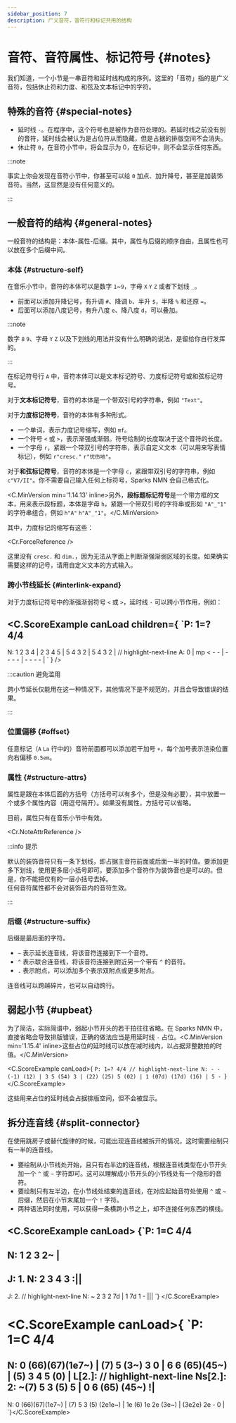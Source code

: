 ```yaml
---
sidebar_position: 7
description: 广义音符，音符行和标记共用的结构
---
```


# 音符、音符属性、标记符号 {#notes}

我们知道，一个小节是一串音符和延时线构成的序列。这里的「音符」指的是广义音符，包括休止符和力度、和弦及文本标记中的字符。

## 特殊的音符 {#special-notes}

- 延时线 `-`。在程序中，这个符号也是被作为音符处理的。若延时线之前没有别的音符，延时线会被认为是占位符从而隐藏，但是占据的排版空间不会消失。
- 休止符 `0`，在音符小节中，将会显示为 0，在标记中，则不会显示任何东西。

:::note

事实上你会发现在音符小节中，你甚至可以给 `0` 加点、加升降号，甚至是加装饰音符。当然，这显然是没有任何意义的。

:::

## 一般音符的结构 {#general-notes}

一般音符的结构是：本体-属性-后缀。其中，属性与后缀的顺序自由，且属性也可以放在多个后缀中间。

### 本体 {#structure-self}

在音乐小节中，音符的本体可以是数字 `1`~`9`，字母 `X` `Y` `Z` 或者下划线 `_`。

- 前面可以添加升降记号，有升调 `#`、降调 `b`、半升 `$`，半降 `%` 和还原 `=`。
- 后面可以添加八度记号，有升八度 `e`、降八度 `d`，可以叠加。

:::note

数字 `8` `9`、字母 `Y` `Z` 以及下划线的用法并没有什么明确的说法，是留给你自行发挥的。

:::

在标记符号行 `A` 中，音符本体可以是文本标记符号、力度标记符号或和弦标记符号。

对于**文本标记符号**，音符的本体是一个带双引号的字符串，例如 `"Text"`。

对于**力度标记符号**，音符的本体有多种形式。

- 一个单词，表示力度记号缩写，例如 `mf`。
- 一个符号 `<` 或 `>`，表示渐强或渐弱。符号绘制的长度取决于这个音符的长度。
- 一个字母 `r`，紧跟一个带双引号的字符串，表示自定义文本（可以用来写表情标记），例如 `r"cresc."` `r"忧伤地"`。

对于**和弦标记符号**，音符的本体是一个字母 `c`，紧跟带双引号的字符串，例如 `c"V7/II"`。你不需要自己输入任何上标符号，Sparks NMN 会自己格式化。

&#xFEFF;<C.MinVersion min='1.14.13' inline>另外，**段标题标记符号**是一个带方框的文本，用来表示段标题，本体是字母 `h`，紧跟一个带双引号的字符串或形如 `"A"_"1"` 的字符串组合，例如 `h"A"` `h"A"_"1"`。</C.MinVersion>

其中，力度标记的缩写有这些：

<Cr.ForceReference />

这里没有 `cresc.` 和 `dim.`，因为无法从字面上判断渐强渐弱区域的长度。如果确实需要这样的记号，请用自定义文本的方式输入。

### 跨小节线延长 {#interlink-expand}

对于力度标记符号中的渐强渐弱符号 `<` 或 `>`，延时线 `-` 可以跨小节作用，例如：

<C.ScoreExample canLoad children={
`P: 1=? 4/4
---
N: 1 2 3 4 | 2 3 4 5 | 5 4 3 2 | 5 4 3 2 |
// highlight-next-line
A: 0 | mp < - - | - - - - | - - - - |
`
} />

:::caution 避免滥用

跨小节延长仅能用在这一种情况下，其他情况下是不规范的，并且会导致错误的结果。

:::

### 位置偏移 {#offset}

任意标记（`A` `La` 行中的）音符前面都可以添加若干加号 `+`，每个加号表示渲染位置向右偏移 `0.5em`。

### 属性 {#structure-attrs}

属性是跟在本体后面的方括号（方括号可以有多个，但是没有必要），其中放置一个或多个属性内容（用逗号隔开）。如果没有属性，方括号可以省略。

目前，属性只有在音乐小节中有效。

<Cr.NoteAttrReference />

:::info 提示

默认的装饰音符只有一条下划线，即占据主音符前面或后面一半的时值。要添加更多下划线，使用更多层小括号即可。要添加多个音符作为装饰音也是可以的。但是，你不能把仅有的一层小括号去掉。  
任何音符属性都不会对装饰音内的音符生效。

:::

### 后缀 {#structure-suffix}

后缀是最后面的字符。

- `~` 表示延长连音线，将该音符连接到下一个音符。
- `^` 表示联合连音线，将该音符连接到附近另一个带有 `^` 的音符。
- `.` 表示附点，可以添加多个表示双附点或更多附点。

连音线可以跨越碎片，也可以自动跨行。

## 弱起小节 {#upbeat}

为了简洁，实际简谱中，弱起小节开头的若干拍往往省略。在 Sparks NMN 中，直接省略会导致排版错误，正确的做法应当是用延时线 `-` 占位。<C.MinVersion min='1.15.4' inline>这些占位的延时线可以放在减时线内，以占据非整数拍的时值。</C.MinVersion>

<C.ScoreExample canLoad>{
`P: 1=? 4/4
// highlight-next-line
N: - - (-1) (12) | 3 5 (54) 3 | (22) (25) 5 (02) | 1 (07d) (17d) (16) | 5 -
`}</C.ScoreExample>

这些用来占位的延时线会占据排版空间，但不会被显示。

## 拆分连音线 {#split-connector}

在使用跳房子或替代旋律的时候，可能出现连音线被拆开的情况，这时需要绘制只有一半的连音线。

- 要绘制从小节线处开始，且只有右半边的连音线，根据连音线类型在小节开头加一个 `^` 或 `~` 字符即可。这可以理解成小节开头的小节线处有一个隐形的音符。
- 要绘制只有左半边，在小节线处结束的连音线，在对应起始音符处使用 `^` 或 `~` 后缀，然后在小节末尾加一个 `!` 字符。
- 两种语法同时使用，可以获得一条横跨小节之上，却不连接任何东西的横线。

<C.ScoreExample canLoad>
{`P: 1=C 4/4
---
N: 1 2 3 2~ |
---
J: 1.
N: 2 3 4 3 :||
---
J: 2.
// highlight-next-line
N: ~ 2 3 2 7d | 1 7d 1 - |||
`}
</C.ScoreExample>

<C.ScoreExample canLoad>{
`P: 1=C 4/4
====
N: 0 (66)(67)(1e7~) | (7) 5 (3~) 3 0 | 6 6 (65)(45~) | (5) 3 4 5 (0) |
L[2.]:
// highlight-next-line
Ns[2.]: 2: ~(7) 5 3 (5) 5 | 0 6 (65) (45~) !|
---
N: 0 (66)(67)(1e7~) | (7) 5 3 (5) (2e1e~) | 1e (6) 1e 2e (3e~) | (3e2e) 2e - 0 |
`}</C.ScoreExample>
